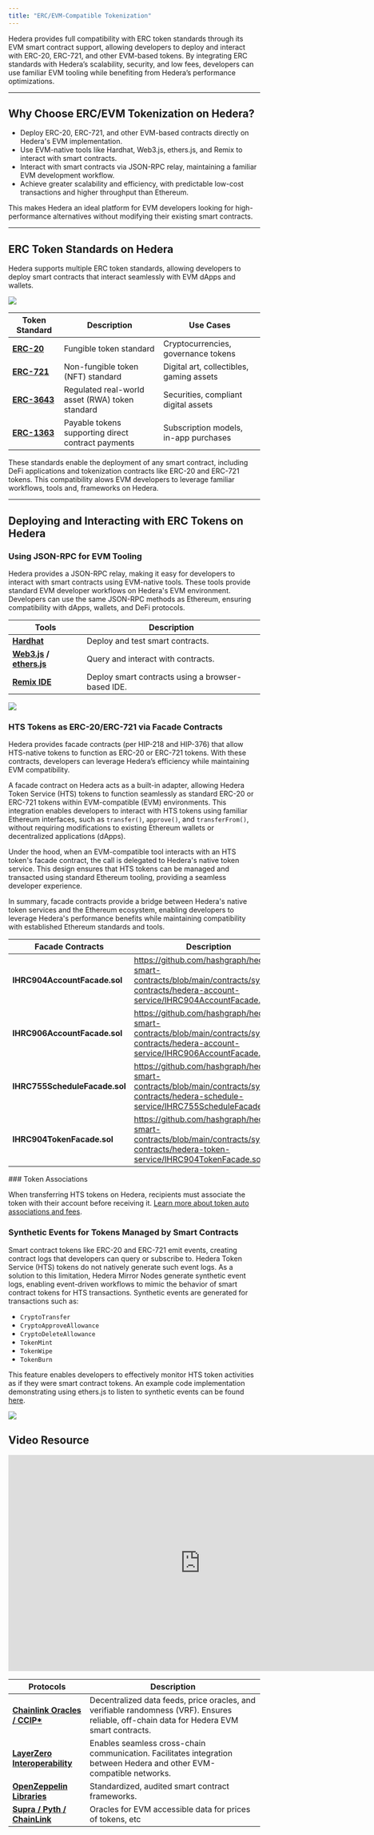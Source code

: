 ```yaml
---
title: "ERC/EVM-Compatible Tokenization"
---
```



Hedera provides full compatibility with ERC token standards through its EVM smart contract support, allowing developers to deploy and interact with ERC-20, ERC-721, and other EVM-based tokens. By integrating ERC standards with Hedera’s scalability, security, and low fees, developers can use familiar EVM tooling while benefiting from Hedera’s performance optimizations.

***

## **Why Choose ERC/EVM Tokenization on Hedera?**

* Deploy ERC-20, ERC-721, and other EVM-based contracts directly on Hedera's EVM implementation.
* Use EVM-native tools like Hardhat, Web3.js, ethers.js, and Remix to interact with smart contracts.
* Interact with smart contracts via JSON-RPC relay, maintaining a familiar EVM development workflow.
* Achieve greater scalability and efficiency, with predictable low-cost transactions and higher throughput than Ethereum.

This makes Hedera an ideal platform for EVM developers looking for high-performance alternatives without modifying their existing smart contracts.

***

## **ERC Token Standards on Hedera**

Hedera supports multiple ERC token standards, allowing developers to deploy smart contracts that interact seamlessly with EVM dApps and wallets.

<Frame>
  <img src="/images/core-concepts/tokens/erc-evm-compatible-tokenization/erc-evm-compatible-tokenization-1.png" />
</Frame>

<table><thead><tr><th>Token Standard</th><th>Description</th><th>Use Cases</th></tr></thead><tbody><tr><td><a href="../smart-contracts/tokens-managed-by-smart-contracts/erc-20-fungible-tokens"><strong>ERC-20</strong></a></td><td>Fungible token standard</td><td>Cryptocurrencies, governance tokens</td></tr><tr><td><a href="../smart-contracts/tokens-managed-by-smart-contracts/erc-721-non-fungible-tokens-nfts"><strong>ERC-721</strong></a></td><td>Non-fungible token (NFT) standard</td><td>Digital art, collectibles, gaming assets</td></tr><tr><td><a href="../smart-contracts/tokens-managed-by-smart-contracts/erc-3643-real-world-assets-rwa"><strong>ERC-3643</strong></a></td><td>Regulated real-world asset (RWA) token standard</td><td>Securities, compliant digital assets</td></tr><tr><td><a href="../smart-contracts/tokens-managed-by-smart-contracts/erc-1363-payable-tokens"><strong>ERC-1363</strong></a></td><td>Payable tokens supporting direct contract payments</td><td>Subscription models, in-app purchases</td></tr></tbody></table>

These standards enable the deployment of any smart contract, including DeFi applications and tokenization contracts like ERC-20 and ERC-721 tokens. This compatibility alows EVM developers to leverage familiar workflows, tools and, frameworks on Hedera.

***

## Deploying and Interacting with ERC Tokens on Hedera

### **Using JSON-RPC for EVM Tooling**

Hedera provides a JSON-RPC relay, making it easy for developers to interact with smart contracts using EVM-native tools. These tools provide standard EVM developer workflows on Hedera's EVM environment. Developers can use the same JSON-RPC methods as Ethereum, ensuring compatibility with dApps, wallets, and DeFi protocols.

<table><thead><tr><th>Tools</th><th>Description</th></tr></thead><tbody><tr><td><a href="https://hardhat.org/hardhat-runner/docs/getting-started#overview"><strong>Hardhat</strong></a></td><td>Deploy and test smart contracts.</td></tr><tr><td><a href="https://web3js.readthedocs.io/en/v1.10.0/"><strong>Web3.js</strong></a> <strong>/</strong> <a href="https://docs.ethers.org/v5/"><strong>ethers.js</strong></a> </td><td>Query and interact with contracts.</td></tr><tr><td><a href="https://remix.ethereum.org/"><strong>Remix IDE</strong></a></td><td>Deploy smart contracts using a browser-based IDE.</td></tr></tbody></table>

<Frame>
  <img src="/images/core-concepts/tokens/erc-evm-compatible-tokenization/erc-evm-compatible-tokenization-2.png" />
</Frame>

### **HTS Tokens as ERC-20/ERC-721 via Facade Contracts**

Hedera provides facade contracts (per HIP-218 and HIP-376) that allow HTS-native tokens to function as ERC-20 or ERC-721 tokens. With these contracts, developers can leverage Hedera’s efficiency while maintaining EVM compatibility.

​A facade contract on Hedera acts as a built-in adapter, allowing Hedera Token Service (HTS) tokens to function seamlessly as standard ERC-20 or ERC-721 tokens within EVM-compatible (EVM) environments. This integration enables developers to interact with HTS tokens using familiar Ethereum interfaces, such as `transfer()`, `approve()`, and `transferFrom()`, without requiring modifications to existing Ethereum wallets or decentralized applications (dApps).

Under the hood, when an EVM-compatible tool interacts with an HTS token's facade contract, the call is delegated to Hedera's native token service. This design ensures that HTS tokens can be managed and transacted using standard Ethereum tooling, providing a seamless developer experience. ​

In summary, facade contracts provide a bridge between Hedera's native token services and the Ethereum ecosystem, enabling developers to leverage Hedera's performance benefits while maintaining compatibility with established Ethereum standards and tools.​

<table><thead><tr><th>Facade Contracts</th><th>Description</th></tr></thead><tbody><tr><td><strong>IHRC904AccountFacade.sol</strong></td><td><a href="https://github.com/hashgraph/hedera-smart-contracts/blob/main/contracts/system-contracts/hedera-account-service/IHRC904AccountFacade.sol">https://github.com/hashgraph/hedera-smart-contracts/blob/main/contracts/system-contracts/hedera-account-service/IHRC904AccountFacade.sol</a></td></tr><tr><td><strong>IHRC906AccountFacade.sol</strong></td><td><a href="https://github.com/hashgraph/hedera-smart-contracts/blob/main/contracts/system-contracts/hedera-account-service/IHRC906AccountFacade.sol">https://github.com/hashgraph/hedera-smart-contracts/blob/main/contracts/system-contracts/hedera-account-service/IHRC906AccountFacade.sol</a></td></tr><tr><td><strong>IHRC755ScheduleFacade.sol</strong></td><td><a href="https://github.com/hashgraph/hedera-smart-contracts/blob/main/contracts/system-contracts/hedera-schedule-service/IHRC755ScheduleFacade.sol">https://github.com/hashgraph/hedera-smart-contracts/blob/main/contracts/system-contracts/hedera-schedule-service/IHRC755ScheduleFacade.sol</a></td></tr><tr><td><strong>IHRC904TokenFacade.sol</strong></td><td><a href="https://github.com/hashgraph/hedera-smart-contracts/blob/main/contracts/system-contracts/hedera-token-service/IHRC904TokenFacade.sol">https://github.com/hashgraph/hedera-smart-contracts/blob/main/contracts/system-contracts/hedera-token-service/IHRC904TokenFacade.sol</a></td></tr></tbody></table>

<Info>
### Token Associations

When transferring HTS tokens on Hedera, recipients must associate the token with their account before receiving it. [Learn more about token auto associations and fees](/hedera/core-concepts/tokens/hedera-token-service-hts-native-tokenization/token-airdrops#auto-associations-and-fees).
</Info>

### **Synthetic Events for Tokens Managed by Smart Contracts**

Smart contract tokens like ERC-20 and ERC-721 emit events, creating contract logs that developers can query or subscribe to. Hedera Token Service (HTS) tokens do not natively generate such event logs.  As a solution to this limitation, Hedera Mirror Nodes generate synthetic event logs, enabling event-driven workflows to mimic the behavior of smart contract tokens for HTS transactions. Synthetic events are generated for transactions such as:

* `CryptoTransfer`
* `CryptoApproveAllowance`
* `CryptoDeleteAllowance`
* `TokenMint`
* `TokenWipe`
* `TokenBurn`

This feature enables developers to effectively monitor HTS token activities as if they were smart contract tokens. An example code implementation demonstrating using ethers.js to listen to synthetic events can be found [here](https://github.com/ed-marquez/hedera-example-hts-synthetic-events-sdk-ethers).

<Frame>
  <img src="/images/core-concepts/tokens/erc-evm-compatible-tokenization/erc-evm-compatible-tokenization-3.png" />
</Frame>

## Video Resource

<iframe width="768" height="432" src="https://www.youtube.com/embed/B23aVhaCARU" title="How to Mint &amp; Burn an ERC-721 Token Using Hardhat &amp; Ethers" frameborder="0" allow="accelerometer; autoplay; clipboard-write; encrypted-media; gyroscope; picture-in-picture; web-share" referrerpolicy="strict-origin-when-cross-origin" allowfullscreen></iframe>

<Accordion title="📣 EVM Protocols Supporting Hedera ⬇">
<table><thead><tr><th>Protocols</th><th>Description</th></tr></thead><tbody><tr><td><a href="../../open-source-solutions/oracle-networks/chainlink-oracles"><strong>Chainlink Oracles / CCIP*</strong></a></td><td>Decentralized data feeds, price oracles, and verifiable randomness (VRF). Ensures reliable, off-chain data for Hedera EVM smart contracts.</td></tr><tr><td><a href="../../open-source-solutions/interoperability-and-bridging/layerzero"><strong>LayerZero Interoperability</strong></a></td><td>Enables seamless cross-chain communication. Facilitates integration between Hedera and other EVM-compatible networks.</td></tr><tr><td><a href="https://www.openzeppelin.com/solidity-contracts"><strong>OpenZeppelin Libraries</strong></a></td><td>Standardized, audited smart contract frameworks.</td></tr><tr><td><a href="../../open-source-solutions/oracle-networks"><strong>Supra / Pyth / ChainLink</strong></a></td><td>Oracles for EVM accessible data for prices of tokens, etc</td></tr></tbody></table>
</Accordion>
